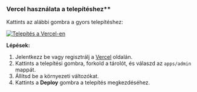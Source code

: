 ### Vercel használata a telepítéshez\*\*

Kattints az alábbi gombra a gyors telepítéshez:

[![Telepítés a Vercel-en](https://vercel.com/button)](https://vercel.com/new/clone?demo-description=PPanel%20egy%20tiszta%2C%20professzionális%2C%20és%20tökéletes%20nyílt%20forráskódú%20proxy%20panel%20eszköz%2C%20amely%20az%20ideális%20választás%20a%20tanuláshoz%20és%20a%20gyakorlati%20használathoz%20tervezve&demo-image=https%3A%2F%2Furlscan.io%2Fliveshot%2F%3Fwidth%3D1920%26height%3D1080%26url%3Dhttps%3A%2F%2Fadmin.ppanel.dev&demo-title=PPanel%20Admin%20Web&demo-url=https%3A%2F%2Fadmin.ppanel.dev%2F&from=.&project-name=ppanel-admin-web&repository-name=ppanel-web&repository-url=https%3A%2F%2Fgithub.com%2Fperfect-panel%2Fppanel-web&root-directory=apps%2Fadmin&skippable-integrations=1)

**Lépések:**

1. Jelentkezz be vagy regisztrálj a [Vercel](https://vercel.com/) oldalán.
2. Kattints a telepítési gombra, forkold a tárolót, és válaszd az `apps/admin` mappát.
3. Állítsd be a környezeti változókat.
4. Kattints a **Deploy** gombra a telepítés megkezdéséhez.


<Giscus />
